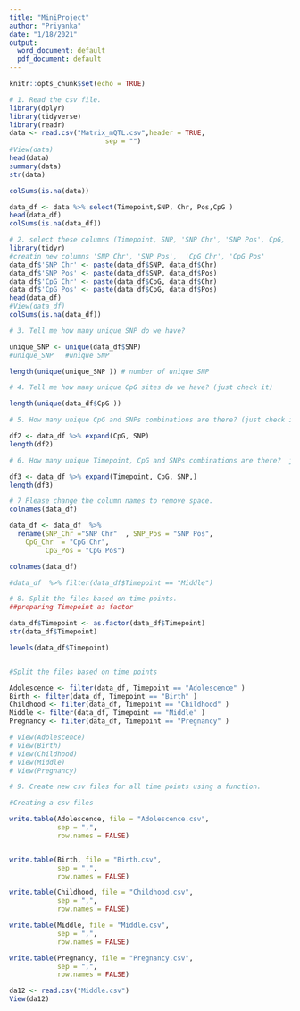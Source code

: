 ---
title: "MiniProject"
author: "Priyanka"
date: "1/18/2021"
output:
  word_document: default
  pdf_document: default
---

```{r setup, include=FALSE}
knitr::opts_chunk$set(echo = TRUE)
```
```{r}
# 1. Read the csv file.
library(dplyr)
library(tidyverse)
library(readr)
data <- read.csv("Matrix_mQTL.csv",header = TRUE,
                        sep = "")
#View(data)
head(data)
summary(data)
str(data)
```
```{r}
colSums(is.na(data))
```
```{r}
data_df <- data %>% select(Timepoint,SNP, Chr, Pos,CpG )
head(data_df)
colSums(is.na(data_df))
```
```{r}
# 2. select these columns (Timepoint, SNP, 'SNP Chr', 'SNP Pos', CpG, 'CpG Chr', 'CpG Pos')
library(tidyr)
#creatin new columns 'SNP Chr', 'SNP Pos',  'CpG Chr', 'CpG Pos'
data_df$'SNP Chr' <- paste(data_df$SNP, data_df$Chr)
data_df$'SNP Pos' <- paste(data_df$SNP, data_df$Pos)
data_df$'CpG Chr' <- paste(data_df$CpG, data_df$Chr)
data_df$'CpG Pos' <- paste(data_df$CpG, data_df$Pos)
head(data_df)
#View(data_df)
colSums(is.na(data_df))

```
```{r}
# 3. Tell me how many unique SNP do we have?

unique_SNP <- unique(data_df$SNP)
#unique_SNP   #unique SNP  

length(unique(unique_SNP )) # number of unique SNP 
```
```{r}
# 4. Tell me how many unique CpG sites do we have? (just check it)

length(unique(data_df$CpG ))

```
```{r}
# 5. How many unique CpG and SNPs combinations are there? (just check it)

df2 <- data_df %>% expand(CpG, SNP)
length(df2)

```
```{r}
# 6. How many unique Timepoint, CpG and SNPs combinations are there?  just check it)

df3 <- data_df %>% expand(Timepoint, CpG, SNP,)
length(df3)


```
```{r}
# 7 Please change the column names to remove space.
colnames(data_df)

data_df <- data_df  %>%
  rename(SNP_Chr ="SNP Chr"  , SNP_Pos = "SNP Pos",
    CpG_Chr  = "CpG Chr",
         CpG_Pos = "CpG Pos")

colnames(data_df)

```
```{r}

#data_df  %>% filter(data_df$Timepoint == "Middle")

```
```{r}
# 8. Split the files based on time points.
##preparing Timepoint as factor

data_df$Timepoint <- as.factor(data_df$Timepoint)
str(data_df$Timepoint)

levels(data_df$Timepoint)


#Split the files based on time points

Adolescence <- filter(data_df, Timepoint == "Adolescence" )
Birth <- filter(data_df, Timepoint == "Birth" )
Childhood <- filter(data_df, Timepoint == "Childhood" )
Middle <- filter(data_df, Timepoint == "Middle" )
Pregnancy <- filter(data_df, Timepoint == "Pregnancy" )

# View(Adolescence)
# View(Birth)
# View(Childhood)
# View(Middle)
# View(Pregnancy)
```
```{r}
# 9. Create new csv files for all time points using a function.

#Creating a csv files 

write.table(Adolescence, file = "Adolescence.csv",
            sep = ",",
            row.names = FALSE)


write.table(Birth, file = "Birth.csv",
            sep = ",",
            row.names = FALSE)

write.table(Childhood, file = "Childhood.csv",
            sep = ",",
            row.names = FALSE)

write.table(Middle, file = "Middle.csv",
            sep = ",",
            row.names = FALSE)

write.table(Pregnancy, file = "Pregnancy.csv",
            sep = ",",
            row.names = FALSE)

```
```{r}
da12 <- read.csv("Middle.csv")
View(da12)
```
